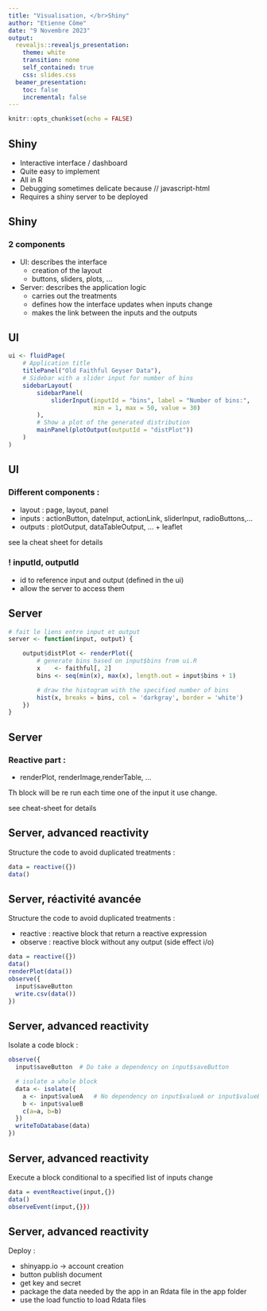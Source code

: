 ```yaml
---
title: "Visualisation, </br>Shiny"
author: "Etienne Côme"
date: "9 Novembre 2023"
output:
  revealjs::revealjs_presentation:
    theme: white
    transition: none
    self_contained: true
    css: slides.css
  beamer_presentation:
    toc: false
    incremental: false
---
```


```r
knitr::opts_chunk$set(echo = FALSE)
```


## Shiny
<link href="https://fonts.googleapis.com/css?family=Armata&display=swap" rel="stylesheet">

- Interactive interface / dashboard 
- Quite easy to implement
- All in R
- Debugging sometimes delicate because // javascript-html
- Requires a shiny server to be deployed 


## Shiny
### 2 components

- <span class="green">UI: describes the interface</span>
  - creation of the layout
  - buttons, sliders, plots, ... 
- <span class="red">Server: describes the application logic </span>
  - carries out the treatments 
  - defines how the interface updates when inputs change
  - makes the link between the inputs and the outputs

## <span class="green">UI</span>

```r
ui <- fluidPage(
    # Application title
    titlePanel("Old Faithful Geyser Data"),
    # Sidebar with a slider input for number of bins 
    sidebarLayout(
        sidebarPanel(
            sliderInput(inputId = "bins", label = "Number of bins:", 
                        min = 1, max = 50, value = 30)
        ),
        # Show a plot of the generated distribution
        mainPanel(plotOutput(outputId = "distPlot"))
    )
)
```

## <span class="green">UI</span>


### Different components :

- layout : page, layout, panel
- inputs : actionButton, dateInput, actionLink, sliderInput, radioButtons,...
- outputs : plotOutput, dataTableOutput, ... + leaflet

see la cheat sheet for details

### ! inputId, outputId
- id to reference input and output (defined in the ui)
- allow the server to access them

## <span class="red">Server</span>
```r
# fait le liens entre input et output
server <- function(input, output) {

    output$distPlot <- renderPlot({
        # generate bins based on input$bins from ui.R
        x    <- faithful[, 2]
        bins <- seq(min(x), max(x), length.out = input$bins + 1)

        # draw the histogram with the specified number of bins
        hist(x, breaks = bins, col = 'darkgray', border = 'white')
    })
}
```

## <span class="red">Server</span>

### Reactive part :
- renderPlot, renderImage,renderTable, ...

Th block will be re run each time one of the input it use change.

see cheat-sheet for details


## <span class="red">Server, advanced reactivity</span>
Structure the code to avoid duplicated treatments :
```r
data = reactive({})
data()
```

## <span class="red">Server, réactivité avancée</span>
Structure the code to avoid duplicated treatments :

- reactive : reactive block that return a reactive expression
- observe : reactive block without any output (side effect i/o)

```r
data = reactive({})
data()
renderPlot(data())
observe({
  input$saveButton 
  write.csv(data())  
})
```

## <span class="red">Server, advanced reactivity</span>
Isolate a code block :
```r
observe({
  input$saveButton  # Do take a dependency on input$saveButton

  # isolate a whole block
  data <- isolate({
    a <- input$valueA   # No dependency on input$valueA or input$valueB
    b <- input$valueB
    c(a=a, b=b)
  })
  writeToDatabase(data)
})
```


## <span class="red">Server, advanced reactivity</span>
Execute a block conditional to a specified list of inputs change
```r
data = eventReactive(input,{})
data()
observeEvent(input,{}})
```


## <span class="red">Server, advanced reactivity</span>
Deploy :

- shinyapp.io -> account creation
- button publish document
- get key and secret
- package the data needed by the app in an Rdata file in the app folder 
- use the load functio to load Rdata files


